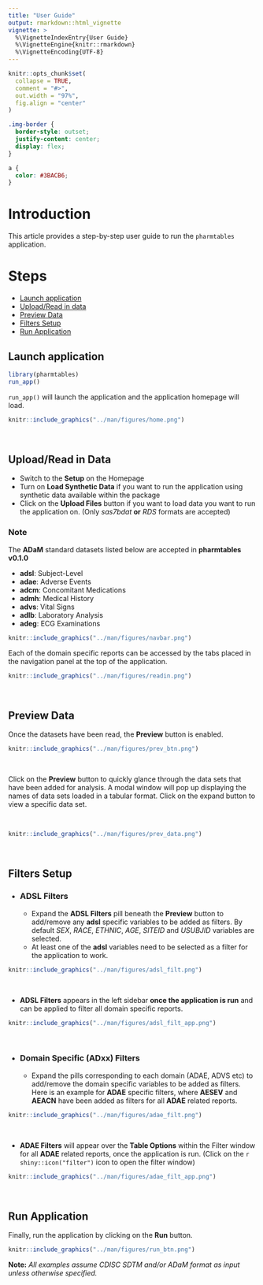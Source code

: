 ```yaml
---
title: "User Guide"
output: rmarkdown::html_vignette
vignette: >
  %\VignetteIndexEntry{User Guide}
  %\VignetteEngine{knitr::rmarkdown}
  %\VignetteEncoding{UTF-8}
---
```


```r
knitr::opts_chunk$set(
  collapse = TRUE,
  comment = "#>",
  out.width = "97%",
  fig.align = "center"
)
```

```css
.img-border {
  border-style: outset;
  justify-content: center;
  display: flex;
}
```

```css
a {
  color: #3BACB6;
}
```

# Introduction

This article provides a step-by-step user guide to run the `pharmtables` application.

# Steps
* [Launch application](#launch)
* [Upload/Read in data](#readdata)
* [Preview Data](#preview)
* [Filters Setup](#setup)
* [Run Application](#run)

## Launch application {#launch}

```r
library(pharmtables)
run_app()
```

`run_app()` will launch the application and the application homepage will load.

<div class="img-border">
```r
knitr::include_graphics("../man/figures/home.png")
```
</div>

<br>

## Upload/Read in Data {#readdata}

- Switch to the **Setup** on the Homepage
- Turn on **Load Synthetic Data** if you want to run the application using synthetic data available
within the package
- Click on the **Upload Files** button if you want to load data you want to run the application on.
(Only *sas7bdat* **or** *RDS* formats are accepted)

### Note

The **ADaM** standard datasets listed below are accepted in **pharmtables v0.1.0**

- **adsl**: Subject-Level
- **adae**: Adverse Events
- **adcm**: Concomitant Medications
- **admh**: Medical History
- **advs**: Vital Signs
- **adlb**: Laboratory Analysis
- **adeg**: ECG Examinations

<div class="img-border">
```r
knitr::include_graphics("../man/figures/navbar.png")
```
</div>

Each of the domain specific reports can be accessed by the  tabs placed in the navigation panel 
at the top of the application.

<div class="img-border">
```r
knitr::include_graphics("../man/figures/readin.png")
```
</div>

<br>

## Preview Data {#preview}

Once the datasets have been read, the **Preview** button is enabled.

<div class="img-border">
```r
knitr::include_graphics("../man/figures/prev_btn.png")
```
</div>

<br>

Click on the **Preview** button to quickly glance through the data sets that have been added
for analysis. A modal window will pop up displaying the names of data sets loaded in a 
tabular format. Click on the expand button to view a specific data set.

<br>

<div class="img-border">
```r
knitr::include_graphics("../man/figures/prev_data.png")
```
</div>

<br>

## Filters Setup {#setup}

* ### ADSL Filters

  * Expand the **ADSL Filters** pill beneath the **Preview** button to add/remove any **adsl** 
    specific variables to be added as filters. By default *SEX*, *RACE*, *ETHNIC*, *AGE*, 
    *SITEID* and *USUBJID* variables are selected.
  * At least one of the **adsl** variables need to be selected as a filter for the 
    application to work.

<div class="img-border">
```r
knitr::include_graphics("../man/figures/adsl_filt.png")
```
</div>

<br>

  * **ADSL Filters** appears in the left sidebar <b>once the application is run</b>
    and can be applied to filter all domain specific reports.

<div class="img-border">
```r
knitr::include_graphics("../man/figures/adsl_filt_app.png")
```
</div>

<br>

* ### Domain Specific (ADxx) Filters

  * Expand the pills corresponding to each domain (ADAE, ADVS etc) to add/remove the domain
    specific variables to be added as filters. Here is an example for **ADAE** specific filters,
    where **AESEV** and **AEACN** have been added as filters for all **ADAE** related reports.

<div class="img-border">
```r
knitr::include_graphics("../man/figures/adae_filt.png")
```
</div>

<br>

  * **ADAE Filters** will appear over the **Table Options** within the Filter window 
  for all **ADAE** related reports, once the application is run. (Click on the 
  `r shiny::icon("filter")` icon to open the filter window)
  
<div class="img-border">
```r
knitr::include_graphics("../man/figures/adae_filt_app.png")
```
</div>

<br>

## Run Application {#run}

Finally, run the application by clicking on the **Run** button.

<div class="img-border">
```r
knitr::include_graphics("../man/figures/run_btn.png")
```
</div>

**Note:** *All examples assume CDISC SDTM and/or ADaM format as input unless otherwise specified.*
